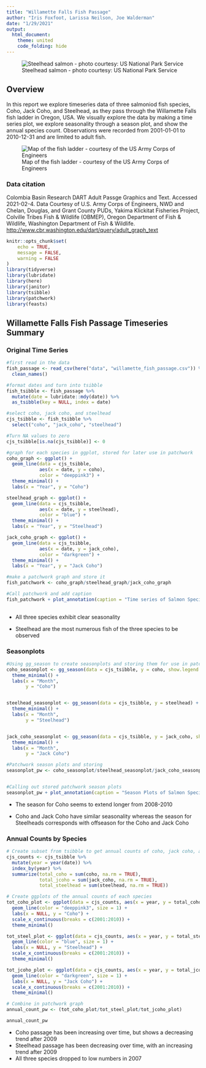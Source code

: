 ```yaml
---
title: "Willamette Falls Fish Passage"
author: "Iris Foxfoot, Larissa Neilson, Joe Walderman"
date: "1/29/2021"
output: 
  html_document:
    theme: united
    code_folding: hide
---
```


![Steelhead salmon - photo courtesy: US National Park Service](steelhead.jpg)

## Overview
In this report we explore timeseries data of three salmoniod fish species, Coho, Jack Coho, and Steelhead, as they pass through the Willamette Falls fish ladder in Oregon, USA. We visually explore the data by making a time series plot, we explore seasonality through a season plot, and show the annual species count. Observations were recorded from 2001-01-01 to 2010-12-31 and are limited to adult fish.

![Map of the fish ladder - courtesy of the US Army Corps of Engineers](WFL_vicinity1c.jpg)

### Data citation
Colombia Basin Research DART Adult Passge Graphics and Text. Accessed 2021-02-4. Data Courtesy of U.S. Army Corps of Engineers, NWD and Chelan, Douglas, and Grant County PUDs, Yakima Klickitat Fisheries Project, Colville Tribes Fish & Wildlife (OBMEP), Oregon Department of Fish & Wildlife, Washington Department of Fish & Wildlife. [http://www.cbr.washington.edu/dart/query/adult_graph_text](http://www.cbr.washington.edu/dart/query/adult_graph_text)

```r
knitr::opts_chunk$set(
	echo = TRUE,
	message = FALSE,
	warning = FALSE
)
library(tidyverse)
library(lubridate)
library(here)
library(janitor)
library(tsibble)
library(patchwork)
library(feasts)
```

## Willamette Falls Fish Passage Timeseries Summary {.tabset}

### Original Time Series

```r
#first read in the data
fish_passage <- read_csv(here("data", "willamette_fish_passage.csv")) %>% 
  clean_names()

#format dates and turn into tsibble  
fish_tsibble <- fish_passage %>% 
  mutate(date = lubridate::mdy(date)) %>% 
  as_tsibble(key = NULL, index = date)

#select coho, jack coho, and steelhead
cjs_tsibble <- fish_tsibble %>% 
  select("coho", "jack_coho", "steelhead")

#Turn NA values to zero
cjs_tsibble[is.na(cjs_tsibble)] <- 0

#graph for each species in ggplot, stored for later use in patchwork
coho_graph <- ggplot() + 
  geom_line(data = cjs_tsibble, 
            aes(x = date, y = coho),
            color = "deeppink3") +
  theme_minimal() +
  labs(x = "Year", y = "Coho")

steelhead_graph <- ggplot() +
  geom_line(data = cjs_tsibble, 
            aes(x = date, y = steelhead),
            color = "blue") +
  theme_minimal() +
  labs(x = "Year", y = "Steelhead")

jack_coho_graph <- ggplot() +
  geom_line(data = cjs_tsibble,
            aes(x = date, y = jack_coho),
            color = "darkgreen") +
  theme_minimal() +
  labs(x = "Year", y = "Jack Coho")

#make a patchwork graph and store it
fish_patchwork <- coho_graph/steelhead_graph/jack_coho_graph

#Call patchwork and add caption
fish_patchwork + plot_annotation(caption = "Time series of Salmon Species Passing Willamette Falls 2001-2010")
  
```

- All three species exhibit clear seasonality 

- Steelhead are the most numerous fish of the three species to be observed

### Seasonplots
```r
#Using gg_season to create seasonplots and storing them for use in patchwork
coho_seasonplot <- gg_season(data = cjs_tsibble, y = coho, show.legend = FALSE) + #hiding all but one legend to reduce crowding
  theme_minimal() +
  labs(x = "Month",
       y = "Coho")


steelhead_seasonplot <- gg_season(data = cjs_tsibble, y = steelhead) +
  theme_minimal() +
  labs(x = "Month",
       y = "Steelhead")


jack_coho_seasonplot <- gg_season(data = cjs_tsibble, y = jack_coho, show.legend = FALSE) +
  theme_minimal() +
  labs(x = "Month",
       y = "Jack Coho")

#Patchwork season plots and storing
seasonplot_pw <- coho_seasonplot/steelhead_seasonplot/jack_coho_seasonplot 


#Calling out stored patchwork season plots
seasonplot_pw + plot_annotation(caption = "Season Plots of Salmon Species Passing Willamette Falls 2001-2010")

```

* The season for Coho seems to extend longer from 2008-2010

* Coho and Jack Coho have similar seasonality whereas the season for Steelheads corresponds with offseason for the Coho and Jack Coho

### Annual Counts by Species

```r
# Create subset from tsibble to get annual counts of coho, jack coho, and steelheads
cjs_counts <- cjs_tsibble %>% 
  mutate(year = year(date)) %>% 
  index_by(year) %>% 
  summarize(total_coho = sum(coho, na.rm = TRUE),
            total_jcoho = sum(jack_coho, na.rm = TRUE),
            total_steelhead = sum(steelhead, na.rm = TRUE))

# Create ggplots of the annual counts of each species
tot_coho_plot <- ggplot(data = cjs_counts, aes(x = year, y = total_coho)) +
  geom_line(color = "deeppink3", size = 1) +
  labs(x = NULL, y = "Coho") +
  scale_x_continuous(breaks = c(2001:2010)) +
  theme_minimal()

tot_steel_plot <- ggplot(data = cjs_counts, aes(x = year, y = total_steelhead)) +
  geom_line(color = "blue", size = 1) +
  labs(x = NULL, y = "Steelhead") +
  scale_x_continuous(breaks = c(2001:2010)) +
  theme_minimal()

tot_jcoho_plot <- ggplot(data = cjs_counts, aes(x = year, y = total_jcoho)) +
  geom_line(color = "darkgreen", size = 1) +
  labs(x = NULL, y = "Jack Coho") +
  scale_x_continuous(breaks = c(2001:2010)) +
  theme_minimal()

# Combine in patchwork graph
annual_count_pw <- (tot_coho_plot/tot_steel_plot/tot_jcoho_plot)

annual_count_pw
```

- Coho passage has been increasing over time, but shows a decreasing trend after 2009
- Steelhead  passage has been decreasing over time, with an increasing trend after 2009
- All three species dropped to low numbers in 2007

